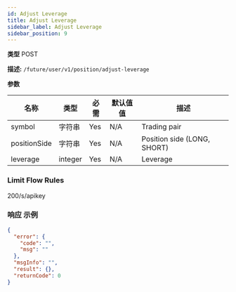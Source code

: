 ```yaml
---
id: Adjust Leverage
title: Adjust Leverage
sidebar_label: Adjust Leverage
sidebar_position: 9
---
```


**类型** POST

**描述:** `/future/user/v1/position/adjust-leverage`

**参数**

| 名称         | 类型    | 必需 | 默认值值 | 描述                 |
| ------------ | ------- | --------- | ------- | --------------------------- |
| symbol       | 字符串  | Yes       | N/A     | Trading pair                |
| positionSide | 字符串  | Yes       | N/A     | Position side (LONG, SHORT) |
| leverage     | integer | Yes       | N/A     | Leverage                    |

### Limit Flow Rules

200/s/apikey

### 响应 示例

```json title="响应"
{
  "error": {
    "code": "",
    "msg": ""
  },
  "msgInfo": "",
  "result": {},
  "returnCode": 0
}
```
